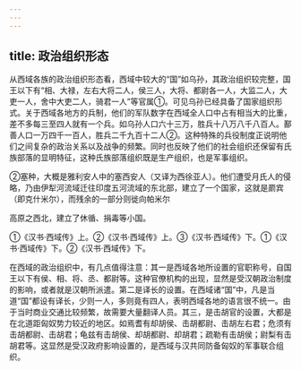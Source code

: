 ```yaml
---
---
---
```

title: 政治组织形态
---



从西域各族的政治组织形态看，西域中较大的“国”如乌孙，其政治组织较完整，国王以下有“相、大禄，左右大将二人，侯三人，大将、都尉各一人，大监二人，大吏一人，舍中大吏二人，骑君一人”等官属①。可见乌孙已经具备了国家组织形式。关于西域各地方的兵制，他们的军队数字在西域全人口中占有相当大的比重，差不多每三至四人就有一个兵。如乌孙人口六十三万，胜兵十八万八千八百人。鄯善人口一万四千一百人，胜兵二千九百十二人②。这种特殊的兵役制度正说明他们之间复杂的政治关系以及战争的频繁。同时也反映了他们的社会组织还保留有氏族部落的显明特征，这种氏族部落组织既是生产组织，也是军事组织。

②塞种，大概是雅利安人中的塞西安人（又译为西徐亚人）。他们遭受月氏人的侵略，乃由伊犁河流域迁往印度五河流域的东北部，建立了一个国家，这就是罽宾（即克什米尔），而残余的一部分则徙向帕米尔

高原之西北，建立了休循、捐毒等小国。

①《汉书·西域传》上。②《汉书·西域传》上。③《汉书·西域传》下。①《汉书·西域传》下。②《汉书·西域传》下。

在西域的政治组织中，有几点值得注意：其一是西域各地所设置的官职称号，自国王以下有侯、相、将、丞、都尉等。这种官僚机构的出现，显然是受汉朝政治制度的影响，或者就是汉朝所派遣。第二是译长的设置。在西域诸“国”中，凡是当道“国”都设有译长，少则一人，多则竟有四人，表明西域各地的语言很不统一。由于当时商业交通比较频繁，故需要大量翻译人员。其三，是击胡官的设置，大都是在北道距匈奴势力较近的地区。如焉耆有却胡侯、击胡都尉、击胡左右君；危须有击胡都尉、击胡君；龟兹有击胡侯、却胡都尉、却胡君；疏勒有击胡侯；尉梨有击胡君等。这显然是受汉政府影响设置的，是西域与汉共同防备匈奴的军事联合组织。